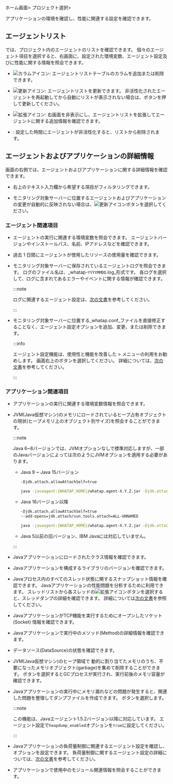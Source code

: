 ホーム画面> プロジェクト選択> <Cmdname sid="agentsConfiguration" className="uitext" />

アプリケーションの環境を確認し、性能に関連する設定を確認できます。

<ProdImg img="ipa-main.png" desc="インスタンスパフォーマンス分析" />

## エージェントリスト

<Cmdname sid="application_agents" className="uitext" />では、プロジェクト内のエージェントのリストを確認できます。 個々のエージェント項目を選択すると、右画面に、設定された環境変数、エージェント設定及びに性能に関する情報を照会できます。

- ![カラムアイコン](/img/ico-column.svg): エージェントリストテーブルのカラムを追加または削除できます。

- ![更新アイコン](/img/ico-refresh.svg): エージェントリストを更新できます。 非活性化されたエージェントを再起動してから自動にリストが表示されない場合は、ボタンを押して更新してください。

- ![拡張アイコン](/img/ic-s-arrows-alt.svg): 右画面を非表示にし、エージェントリストを拡張してエージェントに関する追加情報を確認できます。

  <ImgLang img='ipa-agent-list.png' desc='エージェントリスト' />

- <Cmdname sid="inactive_agent_deletion_time" className="uitext" />: 設定した時間にエージェントが非活性化すると、リストから削除されます。

## エージェントおよびアプリケーションの詳細情報

画面の右側では、エージェントおよびアプリケーションに関する詳細情報を確認できます。 

- 右上のテキスト入力欄から希望する項目がフィルタリングできます。 

- モニタリング対象サーバーに位置するエージェントおよびアプリケーションの変更が自動的に反映されない場合は、![更新アイコン](/img/ico-refresh.png)ボタンを選択してください。

### エージェント関連項目

- <Cmdname sid="runtime_boot_env" className="uitext" />

  エージェントの実行に関連する環境変数を照会できます。 エージェントバージョンやインストールパス、名前、IPアドレスなどを確認できます。

<InDoc product="dotnet,golang,php">

- <Cmdname sid="agent_status" className="uitext" />

  過去 1 日間にエージェントが使用したリソースの使用量を確認できます。

</InDoc>

- <Cmdname sid="agent_log" className="uitext" />

  モニタリング対象サーバーに保存されているエージェントログを照会できます。 ログのファイル名は、_whatap-`YYYYMMDD`.log_形式です。 各ログを選択して、ログに含まれてあるエラーやイベントに関する情報が確認できます。

  :::note

  ログに関連するエージェント設定は、[次の文書](agent-log)を参考してください。

  :::

- <Cmdname sid="agent_configuration" className="uitext" />

  モニタリング対象サーバーに位置する_whatap.conf_ファイルを直接修正することなく、エージェント設定オプションを追加、変更、または削除できます。

  :::info

  エージェント設定機能は、使用性と機能を改善した<Cmdname sid="management" className="uitext" /> > <Cmdname sid="agent_configuration" className="uitext" />メニューの利用をお勧めします。 画面右上の<Cmdname sid="new_agents_setting" className="uitext" />ボタンを選択してください。 詳細については、[次の文書](set-agent#set-agent-service)を参考してください。

  :::

### アプリケーション関連項目

- <Cmdname sid="boot_env" className="uitext" />

  アプリケーションの実行に関連する環境変数情報を照会できます。

<InDoc product="java">

- <Cmdname sid="heap_histogram" className="uitext" />

  JVM(Java仮想マシン)のメモリにロードされているヒープ占有オブジェクトの現状(ヒープメモリ上のオブジェクト別サイズ)を照会することができます。

  :::note

  Java 6~8バージョンでは、JVMオプションなしで標準対応しますが、一部のJavaバージョンによっては次のようにJVMオプションを適用する必要があります。

  - Java 9 ~ Java 15バージョン

    ```bash
    -Djdk.attach.allowAttachSelf=true
    ```

    ```bash title="example"
    java -javaagent:{WHATAP_HOME}/whatap.agent-X.Y.Z.jar -Djdk.attach.allowAttachSelf=true -jar {application.jar}
    ```

  - Java 16バージョン以降

    ```bash
    -Djdk.attach.allowAttachSelf=true
    --add-opens=jdk.attach/sun.tools.attach=ALL-UNNAMED
    ```

    ```bash title="example"
    java -javaagent:{WHATAP_HOME}/whatap.agent-X.Y.Z.jar -Djdk.attach.allowAttachSelf=true --add-opens=java.base/java.lang=ALL-UNNAMED --add-opens=jdk.attach/sun.tools.attach=ALL-UNNAMED -jar {application.jar}
    ```

  - Java 5以前の旧バージョン、IBM Javaには対応していません。

  :::

- <Cmdname sid="loaded_classes" className="uitext" />

  Javaアプリケーションにロードされたクラス情報を確認できます。

- <Cmdname sid="components_version" className="uitext" />

  Javaアプリケーションを構成するライブラリのバージョンを確認できます。

- <Cmdname sid="thread_list" className="uitext" />

  Javaプロセス内のすべてのスレッド状態に関するスナップショット情報を確認できます。 Javaアプリケーションの性能問題を分析するために利用できます。 スレッドリストから各スレッドの![拡張アイコン](/img/ico-expander.svg)ボタンを選択すると、スレッドダンプの詳細を確認できます。 詳細については[次の文書](#thread-details)を参照してください。

- <Cmdname sid="open_socket_count" className="uitext" />

  JavaアプリケーションがTCP機能を実行するためにオープンしたソケット(Socket) 情報を確認できます。

- <Cmdname sid="method_stat" className="uitext" />

  Javaアプリケーションで実行中のメソッド(Method)の詳細情報を確認できます。

- <Cmdname sid="datasource_status" className="uitext" />

  データソース(DataSource)の状態を確認できます。

- <Cmdname sid="system_gc_only" className="uitext" />

  JVM(Java仮想マシン)のヒープ領域で 動的に割り当てたメモリのうち、不要になったメモリオブジェクト(garbage)を集めて削除することができます。 <Cmdname sid="run" className="uitext" />ボタンを選択するとGCプロセスが実行され、実行前後のメモリ容量が確認できます。

- <Cmdname sid="heap_dump" className="uitext" />

  Javaアプリケーションの実行中にメモリ漏れなどの問題が発生すると、関連した問題を整理してダンプファイルを作成できます。 <Cmdname sid="dump_heap" className="uitext" />ボタンを選択します。

  :::note

  この機能は、Javaエージェント1.5.2バージョン以降に対応しています。 エージェント設定で`heapdump_enabled`オプションを`true`に設定してください。

  :::

- <Cmdname sid="configuration_throttling" className="uitext" />

  Javaアプリケーションの負荷量制御に関連するエージェント設定を確認し、オプションを設定できます。 負荷量制御に関するエージェント設定の詳細については、[次の文書](agent-load-amount)を参考してください。

</InDoc>

<InDoc product="nodejs,php,python">

- <Cmdname sid="module_dependency" className="uitext" />

  アプリケーションで使用中のモジュール関連情報を照会することができます。

</InDoc>
